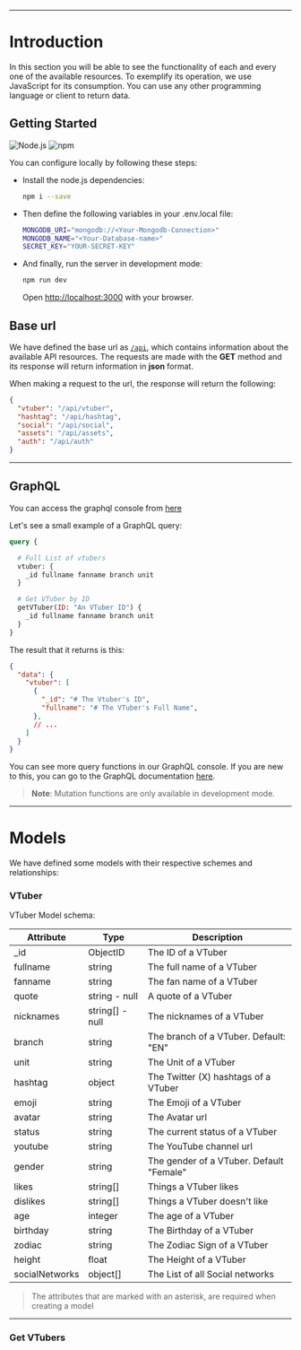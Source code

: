 ---

# Introduction

In this section you will be able to see the functionality of each and every one of the available
resources. To exemplify its operation, we use JavaScript for its consumption. You can
use any other programming language or client to return data.


## Getting Started
![Node.js](https://img.shields.io/badge/Node.js-v18.16.5-brightgreen.svg) ![npm](https://img.shields.io/badge/npm-v9.5.1-blue.svg)

You can configure locally by following these steps:

- Install the node.js dependencies:
    ```bash
    npm i --save
    ```
- Then define the following variables in your .env.local file:
    ```bash
    MONGODB_URI="mongodb://<Your-Mongodb-Connection>"
    MONGODB_NAME="<Your-Database-name>"
    SECRET_KEY="YOUR-SECRET-KEY"
    ```
- And finally, run the server in development mode:
    ```bash
    npm run dev
    ```
    Open [http://localhost:3000](http://localhost:3000) with your browser.



## Base url

We have defined the base url as [`/api`](/api), which contains information about the available API resources.
The requests are made with the **GET** method and its response will return information in **json** format.

When making a request to the url, the response will return the following:

```json
{
  "vtuber": "/api/vtuber",
  "hashtag": "/api/hashtag",
  "social": "/api/social",
  "assets": "/api/assets",
  "auth": "/api/auth"
}
```
- - -
## GraphQL

You can access the graphql console from [here](/gql)

Let's see a small example of a GraphQL query:
```graphql
query {

  # Full List of vtubers
  vtuber: {
    _id fullname fanname branch unit
  }

  # Get VTuber by ID
  getVTuber(ID: "An VTuber ID") {
    _id fullname fanname branch unit
  }
}
```

The result that it returns is this:
```json
{
  "data": {
    "vtuber": [
      {
        "_id": "# The Vtuber's ID",
        "fullname": "# The VTuber's Full Name",
      },
      // ...
    ]
  }
}
```

You can see more query functions in our GraphQL console. If you are new to this, you can go to the GraphQL documentation [here](https://graphql.org/learn/).


> **Note**: Mutation functions are only available in development mode.

- - -

# Models

We have defined some models with their respective schemes and relationships:

### VTuber

VTuber Model schema:

| Attribute | Type | Description |
| --- | --- | --- |
| _id | ObjectID | The ID of a VTuber |
| fullname | string | The full name of a VTuber |
| fanname | string | The fan name of a VTuber |
| quote | string - null | A quote of a VTuber |
| nicknames | string[] - null | The nicknames of a VTuber |
| branch | string | The branch of a VTuber. Default: "EN" |
| unit | string |  The Unit of a VTuber |
| hashtag | object | The Twitter (X) hashtags of a VTuber |
| emoji | string | The Emoji of a VTuber |
| avatar | string | The Avatar url |
| status | string | The current status of a VTuber |
| youtube | string | The YouTube channel url |
| gender | string | The gender of a VTuber. Default "Female" |
| likes | string[] | Things a VTuber likes |
| dislikes | string[] | Things a VTuber doesn't like |
| age | integer | The age of a VTuber |
| birthday | string | The Birthday of a VTuber |
| zodiac | string | The Zodiac Sign of a VTuber |
| height | float | The Height of a VTuber |
| socialNetworks | object[] | The List of all Social networks |

> The attributes that are marked with an asterisk, are required when creating a model

- - -
### Get VTubers